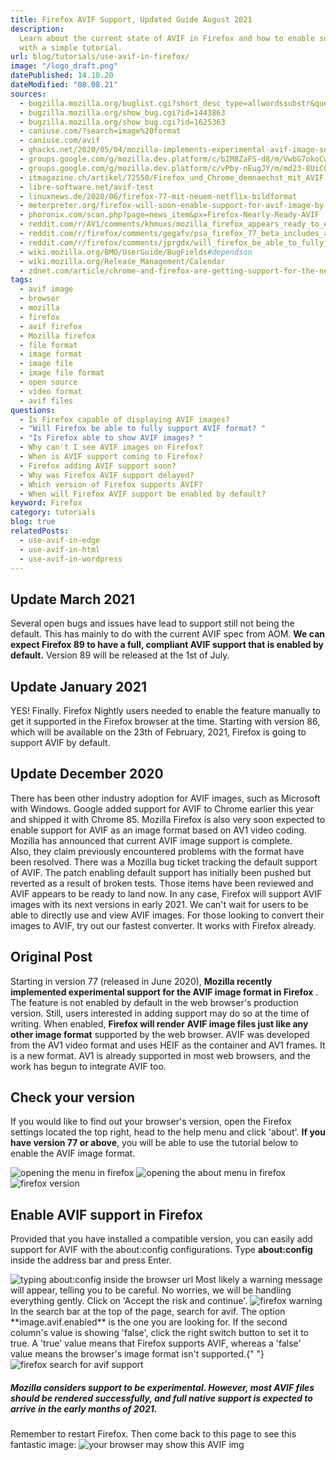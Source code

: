 ```yaml
---
title: Firefox AVIF Support, Updated Guide August 2021
description:
  Learn about the current state of AVIF in Firefox and how to enable support
  with a simple tutorial.
url: blog/tutorials/use-avif-in-firefox/
image: "/logo_draft.png"
datePublished: 14.10.20
dateModified: "08.08.21"
sources:
  - bugzilla.mozilla.org/buglist.cgi?short_desc_type=allwordssubstr&query_format=advanced&short_desc=AVIF
  - bugzilla.mozilla.org/show_bug.cgi?id=1443863
  - bugzilla.mozilla.org/show_bug.cgi?id=1625363
  - caniuse.com/?search=image%20format
  - caniuse.com/avif
  - ghacks.net/2020/05/04/mozilla-implements-experimental-avif-image-support-in-firefox-nightly
  - groups.google.com/g/mozilla.dev.platform/c/bIM8ZaFS-d8/m/VwbG7okoCwAJ?pli=1
  - groups.google.com/g/mozilla.dev.platform/c/vPby-nEugJY/m/md23-8UiCQAJ?pli=1
  - itmagazine.ch/artikel/72550/Firefox_und_Chrome_demnaechst_mit_AVIF-Support
  - libre-software.net/avif-test
  - linuxnews.de/2020/06/firefox-77-mit-neuem-netflix-bildformat
  - meterpreter.org/firefox-will-soon-enable-support-for-avif-image-by-default
  - phoronix.com/scan.php?page=news_item&px=Firefox-Nearly-Ready-AVIF
  - reddit.com/r/AV1/comments/khmuxs/mozilla_firefox_appears_ready_to_enable_avif
  - reddit.com/r/firefox/comments/gegafv/psa_firefox_77_beta_includes_avif_the_av1_image
  - reddit.com/r/firefox/comments/jprgdx/will_firefox_be_able_to_fully_support_avif_format
  - wiki.mozilla.org/BMO/UserGuide/BugFields#dependson
  - wiki.mozilla.org/Release_Management/Calendar
  - zdnet.com/article/chrome-and-firefox-are-getting-support-for-the-new-avif-image-format
tags:
  - avif image
  - browser
  - mozilla
  - firefox
  - avif firefox
  - Mozilla firefox
  - file format
  - image format
  - image file
  - image file format
  - open source
  - video format
  - avif files
questions:
  - Is Firefox capable of displaying AVIF images?
  - "Will Firefox be able to fully support AVIF format? "
  - "Is Firefox able to show AVIF images? "
  - Why can't I see AVIF images on Firefox?
  - When is AVIF support coming to Firefox?
  - Firefox adding AVIF support soon?
  - Why was Firefox AVIF support delayed?
  - Which version of Firefox supports AVIF?
  - When will Firefox AVIF support be enabled by default?
keyword: Firefox
category: tutorials
blog: true
relatedPosts:
  - use-avif-in-edge
  - use-avif-in-html
  - use-avif-in-wordpress
---
```


## Update March 2021

Several open bugs and issues have lead to support still not being the default. This has mainly to do with the current AVIF spec from AOM. **We can expect Firefox 89 to have a full, compliant AVIF support that is enabled by default.** Version 89 will be released at the 1st of July.

## Update January 2021

YES! Finally. Firefox Nightly users needed to enable the feature manually to get it supported in the Firefox browser at the time. Starting with version 86, which will be available on the 23th of February, 2021, Firefox is going to support AVIF by default.

## Update December 2020

There has been other industry adoption for AVIF images, such as Microsoft with Windows. Google added support for AVIF to Chrome earlier this year and shipped it with Chrome 85\. Mozilla Firefox is also very soon expected to enable support for AVIF as an image format based on AV1 video coding. Mozilla has announced that current AVIF image support is complete.  
Also, they claim previously encountered problems with the format have been resolved. There was a Mozilla bug ticket tracking the default support of AVIF. The patch enabling default support has initially been pushed but reverted as a result of broken tests. Those items have been reviewed and AVIF appears to be ready to land now. In any case, Firefox will support AVIF images with its next versions in early 2021\. We can't wait for users to be able to directly use and view AVIF images. For those looking to convert their images to AVIF, try out our fastest converter. It works with Firefox already.

## Original Post

Starting in version 77 (released in June 2020), **Mozilla recently implemented experimental support for the AVIF image format in Firefox** . The feature is not enabled by default in the web browser's production version. Still, users interested in adding support may do so at the time of writing. When enabled, **Firefox will render AVIF image files just like any other image format** supported by the web browser. AVIF was developed from the AV1 video format and uses HEIF as the container and AV1 frames. It is a new format. AV1 is already supported in most web browsers, and the work has begun to integrate AVIF too.

## Check your version

If you would like to find out your browser's version, open the Firefox settings located the top right, head to the help menu and click 'about'. **If you have version 77 or above**, you will be able to use the tutorial below to enable the AVIF image format.

<Image url="firefox-help" alt="opening the menu in firefox" />
<Image url="firefox-help-about" alt="opening the about menu in firefox" />
<Image url="firefox-version" alt="firefox version" />

## Enable AVIF support in Firefox

Provided that you have installed a compatible version, you can easily add support for AVIF with the about:config configurations. Type **about:config** inside the address bar and press Enter.

<Image url="firefox-about" alt="typing about:config inside the browser url" />
Most likely a warning message will appear, telling you to be careful. No worries,
we will be handling everything gently. Click on 'Accept the risk and continue'.
<Image url="firefox-warning" alt="firefox warning" />
In the search bar at the top of the page, search for avif. The option **image.avif.enabled**
is the one you are looking for. If the second column's value is showing 'false',
click the right switch button to set it to true. A 'true' value means that Firefox
supports AVIF, whereas a 'false' value means the browser's image format isn't supported.{" "}

<Image url="firefox-avifsearch" alt="firefox search for avif support" />

##### Mozilla considers support to be experimental. However, most AVIF files should be rendered successfully, and full native support is expected to arrive in the early months of 2021.

Remember to restart Firefox. Then come back to this page to see this fantastic image: ![your browser may show this AVIF img](/img/firefox-test.avif)
